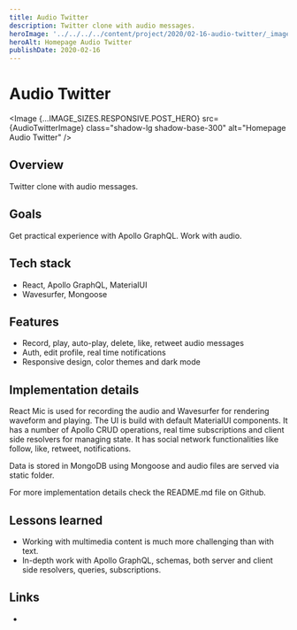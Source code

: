 ```yaml
---
title: Audio Twitter
description: Twitter clone with audio messages.
heroImage: '../../../../content/project/2020/02-16-audio-twitter/_images/audio-twitter.png'
heroAlt: Homepage Audio Twitter
publishDate: 2020-02-16
---
```



# Audio Twitter

<Image {...IMAGE_SIZES.RESPONSIVE.POST_HERO} src={AudioTwitterImage} class="shadow-lg shadow-base-300" alt="Homepage Audio Twitter" />

## Overview

Twitter clone with audio messages.

## Goals

Get practical experience with Apollo GraphQL. Work with audio.

## Tech stack

- React, Apollo GraphQL, MaterialUI
- Wavesurfer, Mongoose

## Features

- Record, play, auto-play, delete, like, retweet audio messages
- Auth, edit profile, real time notifications
- Responsive design, color themes and dark mode

## Implementation details

React Mic is used for recording the audio and Wavesurfer for rendering waveform and playing. The UI is build with default MaterialUI components. It has a number of Apollo CRUD operations, real time subscriptions and client side resolvers for managing state. It has social network functionalities like follow, like, retweet, notifications.

Data is stored in MongoDB using Mongoose and audio files are served via static folder.

For more implementation details check the <Link href="https://github.com/nemanjam/audio-twitter" variant="markdown" target="_blank" title="README.md">README.md</Link> file on Github.

## Lessons learned 

- Working with multimedia content is much more challenging than with text.
- In-depth work with Apollo GraphQL, schemas, both server and client side resolvers, queries, subscriptions.

## Links

- <LinkWithLabel label="Repository" href="https://github.com/nemanjam/audio-twitter" title="Audio Twitter repository" />


